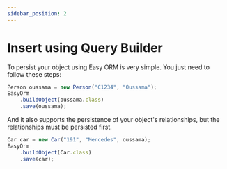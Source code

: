 ```yaml
---
sidebar_position: 2
---
```

# Insert using Query Builder
To persist your object using Easy ORM is very simple. You just need to follow these steps:

```js
Person oussama = new Person("C1234", "Oussama");
EasyOrm
    .buildObject(oussama.class)
    .save(oussama);
```

And it also supports the persistence of your object's relationships, but the relationships must be persisted first.

```js
Car car = new Car("191", "Mercedes", oussama);
EasyOrm
    .buildObject(Car.class)
    .save(car);
```